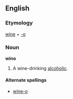 ==English==
===Etymology===
[[wine]] + [[-o]]

===Noun===
'''wino'''

#A wine-drinking [[alcoholic]].

====Alternate spellings====
*[[wine-o]]